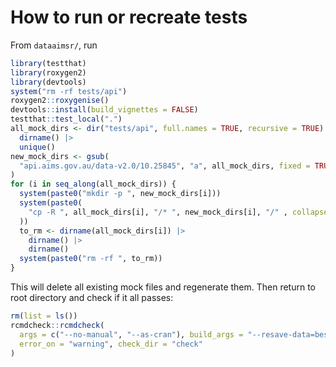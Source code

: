 # How to run or recreate tests

From `dataaimsr/`, run

```r
library(testthat)
library(roxygen2)
library(devtools)
system("rm -rf tests/api")
roxygen2::roxygenise()
devtools::install(build_vignettes = FALSE)
testthat::test_local(".")
all_mock_dirs <- dir("tests/api", full.names = TRUE, recursive = TRUE) |>
  dirname() |>
  unique()
new_mock_dirs <- gsub(
  "api.aims.gov.au/data-v2.0/10.25845", "a", all_mock_dirs, fixed = TRUE
)
for (i in seq_along(all_mock_dirs)) {
  system(paste0("mkdir -p ", new_mock_dirs[i]))
  system(paste0(
    "cp -R ", all_mock_dirs[i], "/* ", new_mock_dirs[i], "/" , collapse = ""
  ))
  to_rm <- dirname(all_mock_dirs[i]) |>
    dirname() |>
    dirname()
  system(paste0("rm -rf ", to_rm))
}
```

This will delete all existing mock files and regenerate them. Then return to root directory and check if it all passes:

```r
rm(list = ls())
rcmdcheck::rcmdcheck(
  args = c("--no-manual", "--as-cran"), build_args = "--resave-data=best",
  error_on = "warning", check_dir = "check"
)
```
